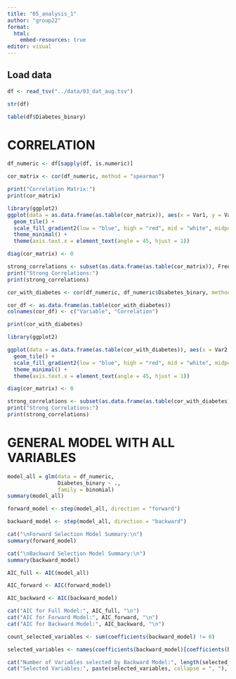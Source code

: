 ```yaml
---
title: "05_analysis_1"
author: "group22"
format:
  html:
    embed-resources: true
editor: visual
---
```


## Load data

```r
df <- read_tsv("../data/03_dat_aug.tsv")
```

```r
str(df)
```

```r
table(df$Diabetes_binary)
```

# CORRELATION

```r
df_numeric <- df[sapply(df, is.numeric)]
```

```r
cor_matrix <- cor(df_numeric, method = "spearman")

print("Correlation Matrix:")
print(cor_matrix)
```

```r
library(ggplot2)
ggplot(data = as.data.frame(as.table(cor_matrix)), aes(x = Var1, y = Var2, fill = Freq)) +
  geom_tile() +
  scale_fill_gradient2(low = "blue", high = "red", mid = "white", midpoint = 0, limit = c(-1, 1), space = "Lab", name = "Correlation") +
  theme_minimal() +
  theme(axis.text.x = element_text(angle = 45, hjust = 1))
```

```r
diag(cor_matrix) <- 0

strong_correlations <- subset(as.data.frame(as.table(cor_matrix)), Freq > 0.45 | Freq < -0.45)
print("Strong Correlations:")
print(strong_correlations)
```

```r
cor_with_diabetes <- cor(df_numeric, df_numeric$Diabetes_binary, method = "spearman")

cor_df <- as.data.frame(as.table(cor_with_diabetes))
colnames(cor_df) <- c("Variable", "Correlation")
```

```r
print(cor_with_diabetes)
```

```r
library(ggplot2)

ggplot(data = as.data.frame(as.table(cor_with_diabetes)), aes(x = Var2, y = Var1, fill = Freq)) +
  geom_tile() +
  scale_fill_gradient2(low = "blue", high = "red", mid = "white", midpoint = 0, limit = c(-1, 1), space = "Lab", name = "Correlation") +
  theme_minimal() +
  theme(axis.text.x = element_text(angle = 45, hjust = 1))
```

```r
diag(cor_matrix) <- 0

strong_correlations <- subset(as.data.frame(as.table(cor_with_diabetes)), Freq > 0.3 | Freq < -0.3)
print("Strong Correlations:")
print(strong_correlations)
```

# GENERAL MODEL WITH ALL VARIABLES

```r
model_all = glm(data = df_numeric,
                Diabetes_binary ~ .,
                family = binomial)
summary(model_all)
```

```r
forward_model <- step(model_all, direction = "forward")

backward_model <- step(model_all, direction = "backward")

cat("\nForward Selection Model Summary:\n")
summary(forward_model)

cat("\nBackward Selection Model Summary:\n")
summary(backward_model)
```

```r
AIC_full <- AIC(model_all)

AIC_forward <- AIC(forward_model)

AIC_backward <- AIC(backward_model)

cat("AIC for Full Model:", AIC_full, "\n")
cat("AIC for Forward Model:", AIC_forward, "\n")
cat("AIC for Backward Model:", AIC_backward, "\n")
```

```r
count_selected_variables <- sum(coefficients(backward_model) != 0)

selected_variables <- names(coefficients(backward_model)[coefficients(backward_model) != 0])

cat("Number of Variables selected by Backward Model:", length(selected_variables), "\n")
cat("Selected Variables:", paste(selected_variables, collapse = ", "), "\n\n")
```
